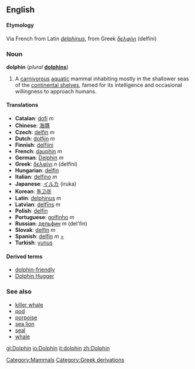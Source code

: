{{wikipedia}}
==English==
[[Category:Mammals]]

====Etymology====
Via French from Latin ''[[delphinus]]'', from Greek ''[[δελφίνι]]'' (delf&iacute;ni)

===Noun===
'''dolphin''' (''plural'' '''[[dolphins]]''')

#A [[carnivorous]] [[aquatic]] mammal inhabiting mostly in the shallower seas of the [[continental shelf|continental shelves]], famed for its intelligence and occasional willingness to approach humans.

====Translations====
*'''Catalan''': [[dofí]] ''m''
*'''Chinese''': [[海豚]]
*'''Czech''': [[delfín#Czech|delfín]] ''m''
*'''Dutch''': [[dolfijn]] ''m''
*'''Finnish''': [[delfiini]]
*'''French''': [[dauphin]] ''m''
*'''German''': [[Delphin]] ''m''
*'''Greek''': [[δελφίνι]] ''n'' (delf&iacute;ni)
*'''Hungarian''': [[delfin]]
*'''Italian''': [[delfino]] ''m''
*'''Japanese''': [[イルカ]] (iruka)
*'''Korean''': [[돌고래]]
*'''Latin''': [[delphinus]] ''m''
*'''Latvian''': [[delfīns]] ''m''
*'''Polish''': [[delfin]]
*'''Portuguese''': [[golfinho]] ''m''
*'''Russian''': [[дельфин]] ''m'' (del'fin)
*'''Slovak''': [[delfín]] ''m''
*'''Spanish''': [[delfín]] ''m'' [[:es:delfín|+]]
*'''Turkish''': [[yunus]]

====Derived terms====
*[[dolphin-friendly]]
*[[Dolphin Hugger]]

===See also===
*[[killer whale]]
*[[pod]]
*[[porpoise]]
*[[sea lion]]
*[[seal]]
*[[whale]]

[[Category:Greek derivations]]

[[gl:Dolphin]]
[[io:Dolphin]]
[[it:dolphin]]
[[zh:Dolphin]]